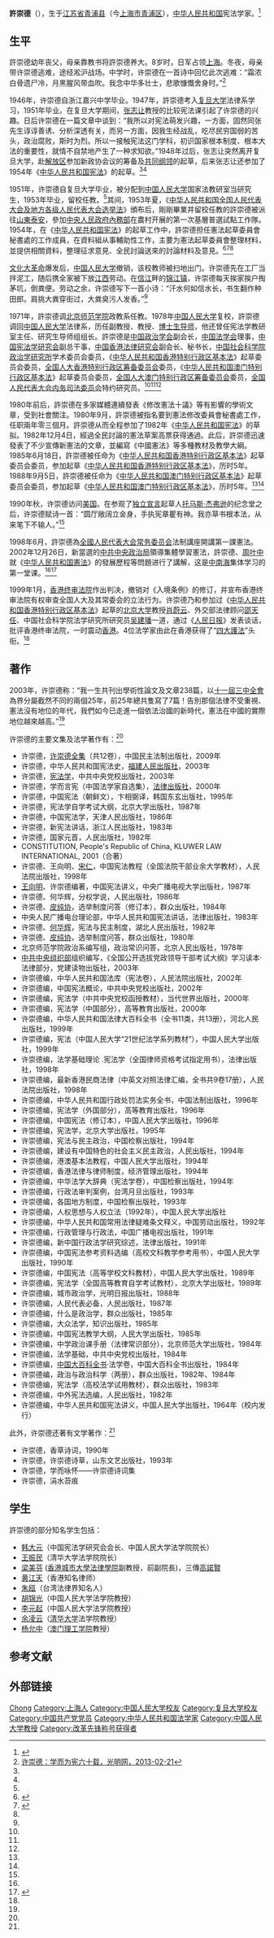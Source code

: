 {{Infobox_Person
| name = 许崇德
|image=Xu Chongde.jpg
|box_width=200px
|caption=
|occupation= 中国宪法学研究会名誉会长
|period=
|birth_name=
|other_names=
|foreign_names=
|english_names=
|sex= 男
|birth_date=1929年1月15日
|birth_place= {{ROC}}[[江苏省|江苏省]][[青浦县|青浦县]]（今[[上海市|上海市]][[青浦区|青浦区]]）
|death_date={{Death date and age|2014|3|3|1929|1|15}}<ref>[http://www.apdnews.com/news/73408.html 原基本法起草委员会委员许崇德辞世] {{webarchive|url=https://web.archive.org/web/20140306125414/http://www.apdnews.com/news/73408.html |date=2014-03-06 }}，亚太日报，2014年3月3日</ref>
|death_place={{PRC}}[[北京市|北京市]]
|nationality= {{PRC}}
|residence= [[北京市|北京市]]
|language=
|height=
|weight=
|party={{CPC}}
|religion=
|spouse=
|parents = 
|relatives=
|education=*1946年毕业于浙江[[嘉兴中学|嘉兴中学]]
*1951年毕业于[[复旦大学|复旦大学]]法律系
*1953年毕业于[[中国人民大学|中国人民大学]]国家法教研室
|past= *中国人民大学讲师
*北京师范学院教师
*中国人民大学副教授、教授、博士生导师
|work= 《许崇德全集》（12卷）
|awards= *中国2004年度法治人物（2004）
*第五届[[吴玉章|吴玉章]]人文社会科学特等奖（2007）
*首都教育60年人物（2009）
}}

'''許崇德'''（{{bd|1929年|1月15日|2014年|3月3日|catIdx=Xu}}），生于[[江苏省|江苏省]][[青浦县|青浦县]]（今[[上海市|上海市]][[青浦区|青浦区]]），[[中华人民共和国|中华人民共和国]]宪法学家。<ref name=xzw>{{Cite web |url=http://www.calaw.cn/Institution/content.asp?institutionLeaderID=79 |title=许崇德，中国宪政网，于2013-05-27查阅 |access-date=2013-05-27 |archive-date=2018-10-03 |archive-url=https://web.archive.org/web/20181003122726/http://calaw.cn/Institution/content.asp?institutionLeaderID=79 |dead-url=no }}</ref>

==生平==
許崇德幼年丧父，母亲靠教书将許崇德养大。8岁时，日军占领[[上海|上海]]。冬夜，母亲带许崇德逃难，途经淞沪战场。中学时，许崇德在一首诗中回忆此次逃难：“霜浓白骨遗尸冷，月黑腥风带血吹。我念中华多壮士，悲歌慷慨舍身时。”<ref name=gmw>[http://politics.gmw.cn/2013-02/21/content_6763417.htm 许崇德：学而为宪六十载，光明网，2013-02-21]</ref>

1946年，许崇德自浙江嘉兴中学毕业。1947年，許崇德考入[[复旦大学|复旦大学]]法律系学习，1951年毕业。在复旦大学期间，[[张志让|张志让]]教授的比较宪法课引起了许崇德的兴趣。日后许崇德在一篇文章中谈到：“我所以对宪法萌发兴趣，一方面，固然同张先生谆谆善诱、分析深透有关，而另一方面，因我生经战乱，吃尽民穷国弱的苦头，政治腐败，斯时为烈。所以一接触宪法这门学科，初识国家根本制度、根本大法的重要性，就情不自禁地产生了一种求知欲。”1948年过后，张志让突然离开复旦大学，赴[[解放区|解放区]]参加新政协会议的筹备及[[共同纲领|共同纲领]]的起草，后来张志让还参加了1954年《[[中华人民共和国宪法|中华人民共和国宪法]]》的起草。<ref name=gmw/><ref name=rmw/>

1951年，许崇德自复旦大学毕业，被分配到[[中国人民大学|中国人民大学]]国家法教研室当研究生，1953年毕业，留校任教。<ref name=xzw/>其间，1953年夏，《[[中华人民共和国全国人民代表大会及地方各级人民代表大会选举法|中华人民共和国全国人民代表大会及地方各级人民代表大会选举法]]》頒布后，剛剛畢業并留校任教的許崇德被派往[[山東|山東]][[泰安|泰安]]，參加[[中央人民政府內務部|中央人民政府內務部]]在農村开展的第一次基層普選試點工作隊。1954年，在《[[中华人民共和国宪法|中华人民共和国宪法]]》的起草工作中，許崇德担任憲法起草委員會秘書處的工作成員，在資料組从事輔助性工作，主要为憲法起草委員會整理材料，並提供相關資料，整理征求意見、全民討論送來的討論材料及意見。<ref name=rmw>{{Cite web |url=http://www.people.com.cn/BIG5/14576/28320/35193/35196/2652274.html |title=許崇德：見証中國憲法的發展，人民网，2004年07月20日 |access-date=2008年2月14日 |archive-date=2004年9月25日 |archive-url=https://web.archive.org/web/20040925182118/http://www2.people.com.cn/BIG5/14576/28320/35193/35196/2652274.html |dead-url=no }}</ref><ref name=xcd>{{Cite web |url=http://www.legaldaily.com.cn/fxjy/content/2011-09/19/content_2977280.htm?node=33546 |title=许崇德，法制网，2011-09-19 |access-date=2013-05-27 |archive-date=2012-05-05 |archive-url=https://web.archive.org/web/20120505123529/http://www.legaldaily.com.cn/fxjy/content/2011-09/19/content_2977280.htm?node=33546 |dead-url=no }}</ref><ref name=gmw/>

[[文化大革命|文化大革命]]爆发后，[[中国人民大学|中国人民大学]]撤销，该校教师被扫地出门。许崇德先在工厂当拌泥工，随后携全家被下放[[江西|江西]]劳动。在[[信江|信江]]畔的[[锦江镇|锦江镇]]，许崇德每天挨家挨户掏茅坑，倒粪便。劳动之余，许崇德写下一首小诗：“汗水何如信水长，书生翻作种田郎。肩挑大粪穿街过，大粪臭污人发香。”<ref name=gmw/>

1971年，許崇德调[[北京师范学院|北京师范学院]]政教系任教。1978年[[中国人民大学|中国人民大学]]复校，許崇德调回[[中国人民大学|中国人民大学]]法律系，历任副教授、教授、[[博士生导师|博士生导师]]，他还曾任宪法学教研室主任、研究生导师组组长。許崇德是[[中国政治学会|中国政治学会]]副会长，[[中国法学会|中国法学会]]理事，[[中国宪法学研究会|中国宪法学研究会]]副总干事，[[中国香港法律研究会|中国香港法律研究会]]副会长、秘书长，[[中国社会科学院政治学研究所|中国社会科学院政治学研究所]]学术委员会委员，《[[中华人民共和国香港特别行政区基本法|中华人民共和国香港特别行政区基本法]]》起草委员会委员，[[全国人大香港特别行政区筹备委员会|全国人大香港特别行政区筹备委员会]]委员，《[[中华人民共和国澳门特别行政区基本法|中华人民共和国澳门特别行政区基本法]]》起草委员会委员，[[全国人大澳门特别行政区筹备委员会|全国人大澳门特别行政区筹备委员会]]委员，[[全国人民代表大会内务司法委员会|全国人民代表大会内务司法委员会]]特约研究员。<ref name=xzw/><ref name=rmw/><ref name=gmw/>

1980年前后，許崇德在多家媒體連續發表《修改憲法十議》等有影響的學術文章，受到社會關注。1980年9月，許崇德被指名要到憲法修改委員會秘書處工作，任职兩年零三個月。許崇德从而全程参加了1982年《[[中华人民共和国宪法|中华人民共和国宪法]]》的草拟。1982年12月4日，經過全民討論的憲法草案高票获得通過。此后，許崇德迅速發表了不少宣傳新憲法的文章，並編寫《中國憲法》等多種教材及教學大綱。1985年6月18日，許崇德被任命为《[[中华人民共和国香港特别行政区基本法|中华人民共和国香港特别行政区基本法]]》起草委员会委员，参加起草《[[中华人民共和国香港特别行政区基本法|中华人民共和国香港特别行政区基本法]]》，历时5年。1988年9月5日，許崇德被任命为《[[中华人民共和国澳门特别行政区基本法|中华人民共和国澳门特别行政区基本法]]》起草委员会委员，参加起草《[[中华人民共和国澳门特别行政区基本法|中华人民共和国澳门特别行政区基本法]]》，历时5年。<ref name=xzw/><ref name=rmw/>

1990年秋，许崇德访问[[美国|美国]]。在参观了[[独立宣言|独立宣言]]起草人[[托马斯·杰弗逊|托马斯·杰弗逊]]的纪念堂之后，许崇德赋诗一首：“圆厅敞阔立金身，手执宪章瞿有神。我亦草书根本法，从来笔下不输人。”<ref name=gmw/>

1998年6月，許崇德為[[全國人民代表大会常务委员会|全國人民代表大会常务委员会]]法制講座開講第一課憲法。2002年12月26日，新當選的[[中共中央政治局|中共中央政治局]]領導集體學習憲法，許崇德、[[周叶中|周叶中]]就《[[中华人民共和国憲法|中华人民共和国憲法]]》的發展歷程等問題进行了講解，这是[[中南海|中南海]]集体学习的第一堂课。<ref name=rmw/><ref>{{Cite web |url=http://news.ifeng.com/shendu/jjgcb/detail_2013_05/27/25753658_0.shtml |title=学者回忆中南海授课经历：上课很紧凑讨论无禁区，凤凰网，2013年05月27日 |access-date=2013年5月27日 |archive-date=2013年10月29日 |archive-url=https://web.archive.org/web/20131029055958/http://news.ifeng.com/shendu/jjgcb/detail_2013_05/27/25753658_0.shtml |dead-url=no }}</ref>

1999年1月，[[香港终审法院|香港终审法院]]作出判决，撤销对《入境条例》的修订，并宣布香港终审法院有权审查全国人大及其常委会的立法行为。许崇德乃和参加过《[[中华人民共和国香港特别行政区基本法|中华人民共和国香港特别行政区基本法]]》起草的[[北京大学|北京大学]]教授[[肖蔚云|肖蔚云]]、外交部法律顾问[[邵天任|邵天任]]、中国社会科学院法学研究所研究员[[吴建璠|吴建璠]]一道，通过《[[人民日报|人民日报]]》发表谈话，批评香港终审法院，一时震动[[香港|香港]]。4位法学家由此在香港获得了“[[四大護法_(基本法)|四大護法]]”头衔。<ref name=gmw/>

==著作==
2003年，许崇德称：“我一生共刊出學術性論文及文章238篇，以[[十一屆三中全會|十一屆三中全會]]為界分屬截然不同的兩個25年，前25年總共隻寫了7篇！告別那個法律不受重視、憲法沒有地位的年代，我們如今已走進一個依法治國的新時代，憲法在中國的實際地位越來越高。”<ref name=rmw/>

许崇德的主要文集及法学著作有：<ref name=xcd/>
*许崇德，[[许崇德全集|许崇德全集]]（共12卷），中国民主法制出版社，2009年
*许崇德，中华人民共和国宪法史，[[福建人民出版社|福建人民出版社]]，2003年
*许崇德，[[宪法学|宪法学]]，中共中央党校出版社，2003年
*许崇德，学而言宪（中国法学家自选集），[[法律出版社|法律出版社]]，2000年
*许崇德，中国宪法（朝鲜文），卞相弼译，韩国东玄出版社，1995年
*许崇德，宪法学自学考试大纲，北京大学出版社，1987年
*许崇德，中国宪法学，天津人民出版社，1986年
*许崇德，新宪法讲话，浙江人民出版社，1983年
*许崇德，国家元首，人民出版社，1982年
*CONSTITUTION, People's Republic of China, KLUWER LAW INTERNATIONAL, 2001（合著）
*许崇德、王向明、[[宋仁|宋仁]]，中国宪法教程（全国法院干部业余大学教材），人民法院出版社，1998年
*[[王向明|王向明]]、许崇德编著，中国宪法讲义，中央广播电视大学出版社，1987年
*许崇德、何华辉，分权学说，人民出版社，1986年
*许崇德、[[皮纯协|皮纯协]]，选举制度问答（修订本），群众出版社，1984年
*中央人民广播电台理论部，中华人民共和国宪法讲话，法律出版社，1983年
*许崇德、[[何华辉|何华辉]]，宪法与民主制度，湖北人民出版社，1982年
*许崇德、[[皮纯协|皮纯协]]，选举制度问答，群众出版社，1980年
*北京师范学院政治系编写组，政治常识问答，北京人民出版社，1978年
*[[中共中央组织部|中共中央组织部]]组织编写，《全国公开选拔党政领导干部考试大纲》学习读本·法律部分，党建读物出版社，2003年
*许崇德编，中华人民共和国法库（宪法卷），人民法院出版社，2002年
*许崇德编，中国宪法概论，中共中央党校出版社，2002年
*许崇德编，宪法学（中共中央党校函授教材），当代世界出版社，2000年
*许崇德编，宪法学（中国部分），高等教育出版社，2000年
*许崇德编，中华人民共和国法律大百科全书（全书11类，共13册），河北人民出版社，1999年
*许崇德编，宪法（中国人民大学“21世纪法学系列教材”），中国人民大学出版社，1999年
*许崇德编，法学基础理论 .宪法学（全国律师资格考试指定用书），法律出版社，1998年
*许崇德编，最新香港民商法律（中英文对照法律汇编，全书共9卷17册），人民法院出版社，1998年
*许崇德编，中华人民共和国行政处罚法实务全书，中国法制出版社，1996年
*许崇德编，宪法学（外国部分），高等教育出版社，1996年
*许崇德编，中国宪法（修订本），中国人民大学出版社，1996年
*许崇德编，宪法学，北京大学出版社，1995年
*许崇德编，宪法与民主政治，中国检察出版社，1994年
*许崇德编，建设有中国特色的社会主义民主政治，人民出版社，1994年
*许崇德编，港澳基本法教程，中国人民大学出版社，1994年
*许崇德编，香港法律与律师制度，经济管理出版社，1994年
*许崇德编，中华法学大辞典（宪法学卷），中国检察出版社，1994年
*许崇德编，行政法审判案例，台湾月旦出版社，1993年
*许崇德编，各国地方制度，中国检察出版社，1993年
*许崇德编，人权思想与人权立法（1992年），中国人民大学出版社
*许崇德编，中华人民共和国常用法律疑难条文释义，中国劳动出版社，1992年
*许崇德编，行政管理与行政法，中国广播电视出版社，1991年
*许崇德编，新中国行政法学研究综述，法律出版社，1991年
*许崇德编，中国宪法参考资料选编（高校文科教学参考用书），中国人民大学出版社，1990年
*许崇德编，中国宪法（高等学校文科教材），中国人民大学出版社，1989年
*许崇德编，宪法学（全国高等教育自学考试教材），北京大学出版社，1989年
*许崇德编，城市政治学，光明日报出版社，1988年
*许崇德编，人民代表必备，人民出版社，1987年
*许崇德编，什么是政治学，群众出版社，1985年
*许崇德编，大众法学，知识出版社，1985年
*许崇德编，中国宪法教学大纲，人民大学出版社，1985年
*许崇德编，中学政治课手册（法律常识部分），北京师范大学出版社，1984年
*许崇德编，法学基础，中共中央党校出版社，1984年
*许崇德编，[[中国大百科全书|中国大百科全书]]·法学卷，中国大百科全书出版社，1984年
*许崇德编，政治与政治科学（两册），群众出版社，1982年、1984年
*许崇德编，宪法学（高校法学试用教材），群众出版社，1983年
*许崇德编，中外宪法选编，人民出版社，1982年
*许崇德编，中华人民共和国宪法讲义，中国人民大学出版社，1964年（校内发行）

此外，许崇德还著有文学著作：<ref name=gmw/>
*许崇德，香草诗词，1990年
*许崇德，许崇德诗草，山东文艺出版社，1993年
*许崇德，学而咏怀——许崇德诗词集
*许崇德，涓水苔痕

==学生==
許崇德的部分知名学生包括：
*[[韩大元|韩大元]]（中国宪法学研究会会长、中国人民大学法学院院长）
*[[王振民|王振民]]（清华大学法学院院长）
*[[梁美芬|梁美芬]] ([[香港城市大學法律學院|香港城市大學法律學院]]副教授，前副院長)，三傳[[高諾賢|高諾賢]]
*[[黄江天|黄江天]]（香港知名律师）
*[[朱瓯|朱瓯]]（台湾法律界知名人）
*[[胡锦光|胡锦光]]（中国人民大学法学院教授）
*[[李元起|李元起]]（中国人民大学法学院教授）
*[[余凌云|余凌云]]（[[清华大学|清华大学]]法学院教授）
*[[杨允中|杨允中]]（[[澳门理工学院|澳门理工学院]]教授）

==参考文献==
{{reflist}}

== 外部链接 ==
{{wikiquote|許崇德}}

{{Authority control}}
{{DEFAULTSORT:Xu许}}
[[Category:许姓|Chong]]
[[Category:上海人|Category:上海人]]
[[Category:中国人民大学校友|Category:中国人民大学校友]]
[[Category:复旦大学校友|Category:复旦大学校友]]
[[Category:中国共产党党员|Category:中国共产党党员]]
[[Category:中华人民共和国法学家|Category:中华人民共和国法学家]]
[[Category:中国人民大学教授|Category:中国人民大学教授]]
[[Category:改革先锋称号获得者|Category:改革先锋称号获得者]]